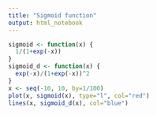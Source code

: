 ```yaml
---
title: "Sigmoid function"
output: html_notebook
---
```


```r
sigmoid <- function(x) {
  1/(1+exp(-x))
}
sigmoid_d <- function(x) {
  exp(-x)/(1+exp(-x))^2
}
x <- seq(-10, 10, by=1/100)
plot(x, sigmoid(x), type="l", col="red")
lines(x, sigmoid_d(x), col="blue")
```
